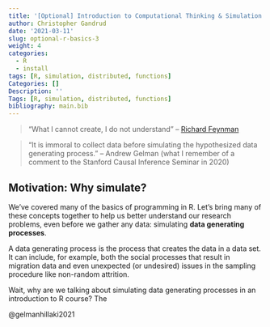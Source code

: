 ```yaml
---
title: '[Optional] Introduction to Computational Thinking & Simulation with R'
author: Christopher Gandrud
date: '2021-03-11'
slug: optional-r-basics-3
weight: 4
categories:
  - R
  - install
tags: [R, simulation, distributed, functions]
Categories: []
Description: ''
Tags: [R, simulation, distributed, functions]
bibliography: main.bib
---
```


> "What I cannot create, I do not understand" -- [Richard Feynman](https://archives.caltech.edu/pictures/1.10-29.jpg)

> "It is immoral to collect data before simulating the hypothesized data generating process." -- Andrew Gelman (what I remember of a comment to the Stanford Causal Inference Seminar in 2020)

## Motivation: Why simulate?

We've covered many of the basics of programming in R. Let's bring many of these concepts together to help us better understand our research problems, even before we gather any data: simulating **data generating processes**.

A data generating process is the process that creates the data in a data set. It can include, for example, both the social processes that result in migration data and even unexpected (or undesired) issues in the sampling procedure like non-random attrition.

Wait, why are we talking about simulating data generating processes in an introduction to R course? The

@gelmanhillaki2021
